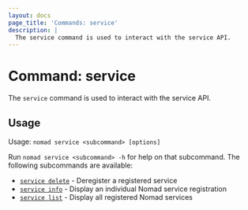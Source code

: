 ```yaml
---
layout: docs
page_title: 'Commands: service'
description: |
  The service command is used to interact with the service API.
---
```


# Command: service

The `service` command is used to interact with the service API.

## Usage

Usage: `nomad service <subcommand> [options]`

Run `nomad service <subcommand> -h` for help on that subcommand. The following
subcommands are available:

- [`service delete`][servicedelete] - Deregister a registered service
- [`service info`][serviceinfo] - Display an individual Nomad service registration
- [`service list`][servicelist] - Display all registered Nomad services

[servicedelete]: /nomad/commands/service/delete
[serviceinfo]: /nomad/commands/service/info
[servicelist]: /nomad/commands/service/list
